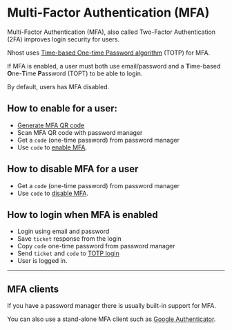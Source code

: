 # Multi-Factor Authentication (MFA)

Multi-Factor Authentication (MFA), also called Two-Factor Authentication (2FA) improves login security for users.

Nhost uses [Time-based One-time Password algorithm](https://en.wikipedia.org/wiki/Time-based_One-time_Password_algorithm) (TOTP) for MFA.

If MFA is enabled, a user must both use email/password and a **T**ime-based **O**ne-**T**ime **P**assword (TOPT) to be able to login.

By default, users has MFA disabled.

## How to enable for a user:

- [Generate MFA QR code](/auth/api-reference#generate-mfa-qr-code)
- Scan MFA QR code with password manager
- Get a `code` (one-time password) from password manager
- Use `code` to [enable MFA](/auth/api-reference#enable-mfa).

## How to disable MFA for a user

- Get a `code` (one-time password) from password manager
- Use `code` to [disable MFA](/auth/api-reference#disable-mfa).

## How to login when MFA is enabled

- Login using email and password
- Save `ticket` response from the login
- Copy `code` one-time password from password manager
- Send `ticket` and `code` to [TOTP login](/auth/api-reference#totp-login)
- User is logged in.

---

## MFA clients

If you have a password manager there is usually built-in support for MFA.

You can also use a stand-alone MFA client such as [Google Authenticator](https://support.google.com/accounts/answer/1066447).
